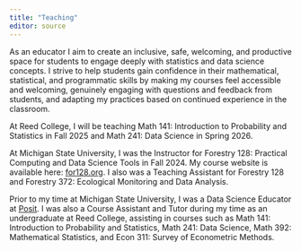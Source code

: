 ```yaml
---
title: "Teaching"
editor: source
---
```


As an educator I aim to create an inclusive, safe, welcoming, and productive space for students to engage deeply with statistics and data science concepts. I strive to help students gain confidence in their mathematical, statistical, and programmatic skills by making my courses feel accessible and welcoming, genuinely engaging with questions and feedback from students, and adapting my practices based on continued experience in the classroom. 

At Reed College, I will be teaching Math 141: Introduction to Probability and Statistics in Fall 2025 and Math 241: Data Science in Spring 2026.

At Michigan State University, I was the Instructor for Forestry 128: Practical Computing and Data Science Tools in Fall 2024. My course website is available here: [for128.org](http://www.for128.org). I also was a Teaching Assistant for Forestry 128 and Forestry 372: Ecological Monitoring and Data Analysis. 

Prior to my time at Michigan State University, I was a Data Science Educator at [Posit](http://www.posit.co). I was also a Course Assistant and Tutor during my time as an undergraduate at Reed College, assisting in courses such as Math 141: Introduction to Probability and Statistics, Math 241: Data Science, Math 392: Mathematical Statistics, and Econ 311: Survey of Econometric Methods.